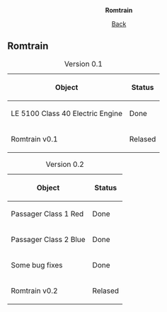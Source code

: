 {{merge|Romtrain}}

<center>'''Romtrain'''</center>
<center>[[Main/en/Romtrain|Back]]</center>

==Romtrain==

<center>
{| border="1"
|+ Version 0.1
! Object !! Status 
|-
! LE 5100 Class 40 Electric Engine
| Done
|-
! Romtrain v0.1
|Relased
|}

{| border="1"
|+ Version 0.2
! Object !! Status 
|-
! Passager Class 1 Red
| Done
|-
! Passager Class 2 Blue
| Done
|-
! Some bug fixes
| Done
|-
! Romtrain v0.2
|Relased
|}